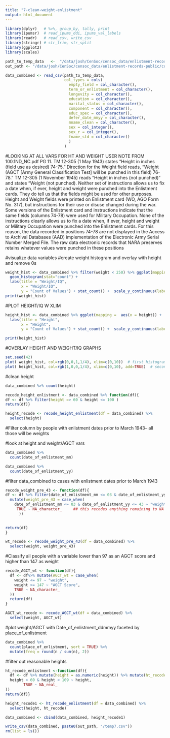 ```yaml
---
title: "7-clean-weight-enlistment"
output: html_document
---
```


```r
library(dplyr)   # %>%, group_by, tally, print
library(ipumsr)  # read_ipums_ddi, ipums_val_labels
library(readr)   # read_csv, write_csv
library(stringr) # str_trim, str_split
library(ggplot2)
library(scales)
```


```r
path_to_temp_data   <-  "/data/josh/CenSoc/censoc_data/enlistment-records-public/code/awenlistmentcode/temp6.csv"
out_path <- "/data/josh/CenSoc/censoc_data/enlistment-records-public/code/awenlistmentcode"
```

```r
data_combined <- read_csv(path_to_temp_data, 
                          col_types = cols(
                            empty_field = col_character(),
                            term_or_enlistment = col_character(),
                            longevity = col_character(),
                            education = col_character(),
                            marital_status = col_character(),
                            component = col_character(),
                            educ_spec = col_character(),
                            defer_date_mmyy = col_character(),
                            mname_clean = col_character(),
                            sex = col_integer(),
                            sex_r = col_integer(),
                            fname_std = col_character()
                            )
                          )
```

#LOOKING AT ALL VARS FOR HT AND WEIGHT
USER NOTE FROM 100.1ND_NC.pdf PG 11.
TM 12-305 (1 May 1943) states "Height in inches (field use as desired) 74-75."
Direction for the Weight field reads, "Weight (AGCT [Army General Classification Test] will be
punched in this field) 76-78." TM 12-305 (1 November 1945) reads "Height in inches (not punched)"
and states "Weight (not punched). Neither set of instructions allows us to fix a date when, if ever, height
and weight were punched into the Enlistment cards. They do tell us that the fields might be used for other
purposes. Height and Weight fields were printed on Enlistment card (WO, AGO Form No. 317), but instructions
for their use or disuse changed during the war. Some versions of the Enlistment card and instructions
indicate that the same fields (columns 74-78) were used for Military Occupation. None of the
instructions clearly allows us to fix a date when, if ever, height and weight or Military Occupation were
punched into the Enlistment cards. For this reason, the data recorded in positions 74-78 are not displayed
in the Access to Archival Databases (AAD) implementation of the Electronic Army Serial Number
Merged File. The raw data electronic records that NARA preserves retains whatever values were
punched in these positions

#visualize data variables 
#create weight histogram and overlay with height and remove 0s

```r

weight_hist <- data_combined %>% filter(weight < 250) %>% ggplot(mapping = aes(x = weight)) +                           # Modify title & axis labels
  geom_histogram(stat="count") +
  labs(title = "Weight/IQ",
       x = "Weight/IQ",
       y = "Count of Values") + stat_count() +  scale_y_continuous(labels = scales::comma)
print(weight_hist)
```

#PLOT HEIGHT/IQ W XLIM

```r
height_hist <- data_combined %>% ggplot(mapping =  aes(x = height)) +                           # Modify title & axis labels geom_histogram(stat="count") +
  labs(title = "Height",
       x = "Height",
       y = "Count of Values") + stat_count() +  scale_y_continuous(labels = scales::comma)

print(height_hist)
```
#OVERLAY HEIGHT AND WEIGHT/IQ GRAPHS
```r
set.seed(42)
plot( weight_hist, col=rgb(0,0,1,1/4), xlim=c(0,10))  # first histogram
plot( height_hist, col=rgb(1,0,0,1/4), xlim=c(0,10), add=TRUE)  # second

```
#clean height
```r
data_combined %>% count(height)
```
```r
recode_height_enlistment <- data_combined %>% function(df){
df <- df %>% filter(height => 60 & height <= 100 )
return(df)}
```

```r
height_recode <- recode_height_enlistment(df = data_combined) %>% 
  select(height)
```


#Filter column by people with enlistment dates prior to March 1943– all those will be weights

#look at height and weight/AGCT vars
```r
data_combined %>% 
  count(date_of_enlistment_mm) 

data_combined %>% 
  count(date_of_enlistment_yy) 
```

#filter data_combined to cases with enlistment dates prior to March 1943
```r
recode_weight_pre_43 <- function(df){
df <- df %>% filter(date_of_enlistment_mm <= 03 & date_of_enlistment_yy <= 43 ) %>%
  mutate(weight_pre_43 = case_when(
    date_of_enlistment_mm <= 03 & date_of_enlistment_yy <= 43 ~ "weight",
     TRUE ~ NA_character_     ## this recodes anything remaining to NA (this is better than blank)
      ))
  

return(df)
}
```

```r
wt_recode <- recode_weight_pre_43(df = data_combined) %>% 
  select(weight, weight_pre_43)
```
#Classify all people with a variable lower than 97 as an AGCT score and higher than 147 as weight 
```r
recode_AGCT_wt <- function(df){
  df <- df%>% mutate(AGCT_wt = case_when(
    weight <= 97 ~ "weight",
    weight >= 147 ~ "AGCT Score",
    TRUE ~ NA_character_
  ))
  return(df)
}
```

```r
AGCT_wt_recode <- recode_AGCT_wt(df = data_combined) %>% 
  select(weight, AGCT_wt)
```

#plot weight/AGCT with Date_of_enlistment_ddmmyy faceted by place_of_enlistment


```r
data_combined %>%
  count(place_of_enlistment, sort = TRUE) %>% 
  mutate(freq = round(n / sum(n), 2))
```

#filter out reasonable heights
```r
ht_recode_enlistment <-function(df){
  df <- df %>% mutate(height = as.numeric(height)) %>% mutate(ht_recode = case_when(
  height > 60 & height < 109 ~ height,
        TRUE ~ NA_real_ 
))
return(df)}
```

```r
height_recode1 <- ht_recode_enlistment(df = data_combined) %>% 
  select(height, ht_recode)

```


```r
data_combined <- cbind(data_combined, height_recode1)
```


```r
write_csv(data_combined, paste0(out_path, "/temp7.csv"))
rm(list = ls())
```
